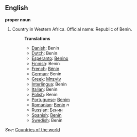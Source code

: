 ==English==

'''proper noun'''

# Country in Western Africa. Official name: Republic of Benin.
#:'''Translations'''
#:*[[Danish]]: Benin
#:*[[Dutch]]: Benin
#:*[[Esperanto]]: [[Benino]]
#:*[[Finnish]]: Benin
#:*[[French]]: [[Bénin]]
#:*[[German]]: Benin
#:*[[Greek]]: [[Μπενίν]]
#:*[[Interlingua]]: Benin
#:*[[Italian]]: Benin
#:*[[Polish]]: Benin
#:*[[Portuguese]]: [[Benim]]
#:*[[Romanian]]: [[Benin]] ''n''
#:*[[Russian]]: [[Бенин]]
#:*[[Spanish]]: [[Benín]]
#:*[[Swedish]]: Benin

''See'': [[Countries of the world]]